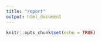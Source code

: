 ```yaml
---
title: "report"
output: html_document
---
```


```r
knitr::opts_chunk$set(echo = TRUE)
```

